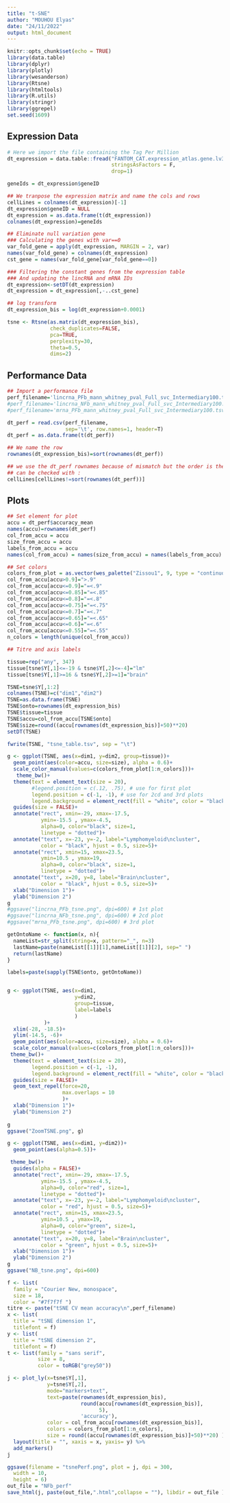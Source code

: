 ```yaml
---
title: "t-SNE"
author: "MOUHOU Elyas"
date: "24/11/2022"
output: html_document
---
```


```r
knitr::opts_chunk$set(echo = TRUE)
library(data.table)
library(dplyr)
library(plotly)
library(wesanderson)
library(Rtsne)
library(htmltools)
library(R.utils)
library(stringr)
library(ggrepel)
set.seed(1609)
```

## Expression Data

```r
# Here we import the file containing the Tag Per Million
dt_expression = data.table::fread("FANTOM_CAT.expression_atlas.gene.lv3_robust.MEDIAN_tpm_PER_ONTHO_ELYAS.tsv",
                                  stringsAsFactors = F,
                                  drop=1)
```

```r
geneIds = dt_expression$geneID

## We tranpose the expression matrix and name the cols and rows 
cellLines = colnames(dt_expression)[-1]
dt_expression$geneID = NULL
dt_expression = as.data.frame(t(dt_expression))
colnames(dt_expression)=geneIds

## Eliminate null variation gene
### Calculating the genes with var==0
var_fold_gene = apply(dt_expression, MARGIN = 2, var)
names(var_fold_gene) = colnames(dt_expression)
cst_gene = names(var_fold_gene[var_fold_gene==0])

### Filtering the constant genes from the expression table
### And updating the lincRNA and mRNA IDs
dt_expression<-setDT(dt_expression)
dt_expression = dt_expression[,-..cst_gene]

## log transform
dt_expression_bis = log(dt_expression+0.0001)

```

```r
tsne <- Rtsne(as.matrix(dt_expression_bis),
              check_duplicates=FALSE,
              pca=TRUE,
              perplexity=30,
              theta=0.5,
              dims=2)

```

## Performance Data

```r
## Import a performance file
perf_filename='lincrna_PFb_mann_whitney_pval_Full_svc_Intermediary100.tsv' # for 1st plot 
#perf_filename='lincrna_NFb_mann_whitney_pval_Full_svc_Intermediary100.tsv' # for 2cd plot
#perf_filename='mrna_PFb_mann_whitney_pval_Full_svc_Intermediary100.tsv' # for 3rd plot

```

```r
dt_perf = read.csv(perf_filename,
				   sep='\t', row.names=1, header=T)
dt_perf = as.data.frame(t(dt_perf))

## We name the row 
rownames(dt_expression_bis)=sort(rownames(dt_perf))

## we use the dt_perf rownames because of mismatch but the order is the same
## can be checked with :
cellLines[cellLines!=sort(rownames(dt_perf))]
```

## Plots

```r
## Set element for plot
accu = dt_perf$accuracy_mean
names(accu)=rownames(dt_perf)
col_from_accu = accu
size_from_accu = accu
labels_from_accu = accu
names(col_from_accu) = names(size_from_accu) = names(labels_from_accu) = names(accu)

## Set colors 
colors_from_plot = as.vector(wes_palette("Zissou1", 9, type = "continuous"))
col_from_accu[accu>0.9]=">.9"
col_from_accu[accu<=0.9]="=<.9"
col_from_accu[accu<=0.85]="=<.85"
col_from_accu[accu<=0.8]="=<.8"
col_from_accu[accu<=0.75]="=<.75"
col_from_accu[accu<=0.7]="=<.7"
col_from_accu[accu<=0.65]="=<.65"
col_from_accu[accu<=0.6]="=<.6"
col_from_accu[accu<=0.55]="=<.55"
n_colors = length(unique(col_from_accu))

## Titre and axis labels

tissue=rep("any", 347)
tissue[tsne$Y[,1]<=-19 & tsne$Y[,2]<=-4]="lm"
tissue[tsne$Y[,1]>=16 & tsne$Y[,2]>=1]="brain"
```

```r
TSNE=tsne$Y[,1:2]
colnames(TSNE)=c("dim1","dim2")
TSNE=as.data.frame(TSNE)
TSNE$onto=rownames(dt_expression_bis)
TSNE$tissue=tissue
TSNE$accu=col_from_accu[TSNE$onto]
TSNE$size=round((accu[rownames(dt_expression_bis)]+50)**20)
setDT(TSNE)
```

```r
fwrite(TSNE, "tsne_table.tsv", sep = "\t")

```

```r
g <- ggplot(TSNE, aes(x=dim1, y=dim2, group=tissue))+
  geom_point(aes(color=accu, size=size), alpha = 0.6)+
  scale_color_manual(values=c(colors_from_plot[1:n_colors]))+
   theme_bw()+ 
  theme(text = element_text(size = 20),
        #legend.position = c(.12, .75), # use for first plot
        legend.position = c(-1, -1), # use for 2cd and 3rd plots
        legend.background = element_rect(fill = "white", color = "black"))+
  guides(size = FALSE)+
  annotate("rect", xmin=-29, xmax=-17.5,
           ymin=-15.5 , ymax=-4.5,
           alpha=0, color="black", size=1,
           linetype = "dotted")+
  annotate("text", x=-23, y=-2, label="Lymphomyeloid\ncluster",
           color = "black", hjust = 0.5, size=5)+
  annotate("rect", xmin=15, xmax=23.5,
           ymin=10.5 , ymax=19,
           alpha=0, color="black", size=1,
           linetype = "dotted")+
  annotate("text", x=20, y=8, label="Brain\ncluster",
           color = "black", hjust = 0.5, size=5)+
  xlab("Dimension 1")+
  ylab("Dimension 2")
g
#ggsave("lincrna_PFb_tsne.png", dpi=600) # 1st plot
#ggsave("lincrna_NFb_tsne.png", dpi=600) # 2cd plot
#ggsave("mrna_PFb_tsne.png", dpi=600) # 3rd plot

```

```r
getOntoName <- function(x, n){
  nameList=str_split(string=x, pattern="_", n=3)
  lastName=paste(nameList[[1]][1],nameList[[1]][2], sep=" ")
  return(lastName)
}

labels=paste(sapply(TSNE$onto, getOntoName))


g <- ggplot(TSNE, aes(x=dim1,
                      y=dim2,
                      group=tissue,
                      label=labels
                      )
            )+
  xlim(-28, -18.5)+
  ylim(-14.5, -6)+
  geom_point(aes(color=accu, size=size), alpha = 0.6)+
  scale_color_manual(values=c(colors_from_plot[1:n_colors]))+
 theme_bw()+ 
  theme(text = element_text(size = 20),
        legend.position = c(-1, -1),
        legend.background = element_rect(fill = "white", color = "black"))+
  guides(size = FALSE)+
  geom_text_repel(force=20,
                  max.overlaps = 10
                  )+
  xlab("Dimension 1")+
  ylab("Dimension 2")
  
g
ggsave("ZoomTSNE.png", g)
```

```r
g <- ggplot(TSNE, aes(x=dim1, y=dim2))+
  geom_point(aes(alpha=0.5))+

 theme_bw()+ 
  guides(alpha = FALSE)+
  annotate("rect", xmin=-29, xmax=-17.5,
           ymin=-15.5 , ymax=-4.5,
           alpha=0, color="red", size=1,
           linetype = "dotted")+
  annotate("text", x=-23, y=-2, label="Lymphomyeloid\ncluster",
           color = "red", hjust = 0.5, size=5)+
  annotate("rect", xmin=15, xmax=23.5,
           ymin=10.5 , ymax=19,
           alpha=0, color="green", size=1,
           linetype = "dotted")+
  annotate("text", x=20, y=8, label="Brain\ncluster",
           color = "green", hjust = 0.5, size=5)+
  xlab("Dimension 1")+
  ylab("Dimension 2")
g
ggsave("NB_tsne.png", dpi=600)

```

```r
f <- list(
  family = "Courier New, monospace",
  size = 18,
  color = "#7f7f7f ")
titre <- paste("tSNE CV mean accuracy\n",perf_filename)
x <- list(
  title = "tSNE dimension 1",
  titlefont = f)
y <- list(
  title = "tSNE dimension 2",
  titlefont = f)
t <- list(family = "sans serif",
          size = 8,
          color = toRGB("grey50"))

j <- plot_ly(x=tsne$Y[,1],
             y=tsne$Y[,2],
             mode="markers+text",
             text=paste(rownames(dt_expression_bis),
                        round(accu[rownames(dt_expression_bis)],
                              5),
                        'accuracy'),
             color = col_from_accu[rownames(dt_expression_bis)],
             colors = colors_from_plot[1:n_colors],
             size = round((accu[rownames(dt_expression_bis)]+50)**20) ) %>% 
  layout(title = "", xaxis = x, yaxis= y) %>%
  add_markers()
j

```

```r
ggsave(filename = "tsnePerf.png", plot = j, dpi = 300,
  width = 10,
  height = 6)
out_file = "NFb_perf"
save_html(j, paste(out_file,".html",collapse = ""), libdir = out_file )
```

